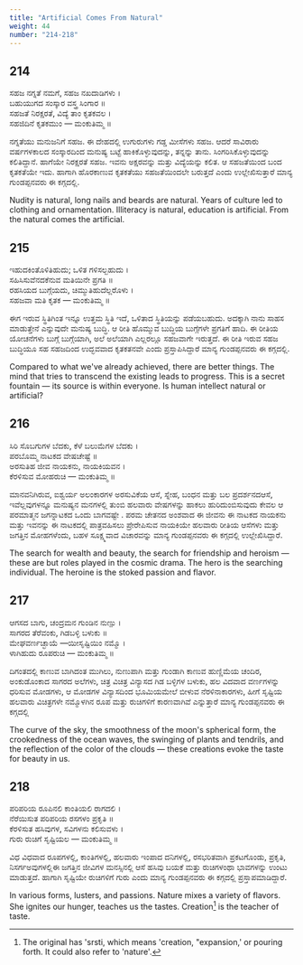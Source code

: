 ```yaml
---
title: "Artificial Comes From Natural"
weight: 44
number: "214-218"
---
```


## 214

ಸಹಜ ನಗ್ನತೆ ನಮಗೆ, ಸಹಜ ನಖದಾಡಿಗಳು ।  
ಬಹುಯುಗದ ಸಂಸ್ಕಾರ ವಸ್ತ್ರ ಸಿಂಗಾರ ॥  
ಸಹಜತೆ ನಿರಕ್ಷರತೆ, ವಿದ್ಯೆ ತಾಂ ಕೃತಕವಲ ।  
ಸಹಜಿದಿನೆ ಕೃತಕಮುಂ — ಮಂಕುತಿಮ್ಮ ॥

ನಗ್ನತೆಯು ಮನುಜನಿಗೆ ಸಹಜ. ಈ ದೇಹದಲ್ಲಿ ಉಗುರುಗಳು ಗಡ್ಡ ಮೀಸೆಗಳು ಸಹಜ. ಆದರೆ ಸಾವಿರಾರು ವರ್ಷಗಳಕಾಲದ ಸಂಸ್ಕಾರದಿಂದ ಮನುಷ್ಯ ಬಟ್ಟೆ ಹಾಕಿಕೊಳ್ಳುವುದನ್ನು, ತನ್ನನ್ನು ತಾನು. ಸಿಂಗರಿಸಿಕೊಳ್ಳುವುದನ್ನು ಕಲಿತಿದ್ದಾನೆ. ಹಾಗೆಯೇ ನಿರಕ್ಷರತೆ ಸಹಜ. ಇವನು ಅಕ್ಷರವನ್ನು ಮತ್ತು ವಿದ್ಯೆಯನ್ನು ಕಲಿತ. ಆ ಸಹಜತೆಯಿಂದ ಬಂದ ಕೃತಕತೆಯೇ ಇದು. ಹಾಗಾಗಿ ಹೊರಕಾಣುವ ಕೃತಕತೆಯು ಸಹಜತೆಯಿಂದಲೇ ಬರುತ್ತದೆ ಎಂದು ಉಲ್ಲೇಖಿಸುತ್ತಾರೆ ಮಾನ್ಯ ಗುಂಡಪ್ಪನವರು ಈ ಕಗ್ಗದಲ್ಲಿ.

Nudity is natural, long nails and beards are natural. Years of culture led to clothing and ornamentation. Illiteracy is natural, education is artificial. From the natural comes the artificial.

## 215

ಇಹುದಕಿಂತೊಳಿತಿಹುದು; ಒಳಿತ ಗಳಿಸಲ್ಬಹುದು ।  
ಸಹಿಸಿಸುವೆನದಕೆನುವ ಮತಿಯಿನೇ ಪ್ರಗತಿ ॥  
ರಹಸಿಯದ ಬುಗ್ಗೆಯದು, ಚಿಮ್ಮುತಿಹುದೆಲ್ಲರೊಳು ।  
ಸಹಜವಾ ಮತಿ ಕೃತಕ — ಮಂಕುತಿಮ್ಮ ॥

ಈಗ ಇರುವ ಸ್ಥಿತಿಗಿಂತ ಇನ್ನೂ ಉತ್ತಮ ಸ್ಥಿತಿ ಇದೆ, ಒಳಿತಾದ ಸ್ಥಿತಿಯನ್ನು ಪಡೆಯಬಹುದು. ಅದಕ್ಕಾಗಿ ನಾನು ಸಾಹಸ ಮಾಡುತ್ತೇನೆ ಎನ್ನುವುದೇ ಮನುಷ್ಯ ಬುದ್ಧಿ. ಆ ರೀತಿ ಹೊಮ್ಮುವ ಬುದ್ಧಿಯ ಬುಗ್ಗೆಗಳೇ ಪ್ರಗತಿಗೆ ಹಾದಿ. ಈ ರೀತಿಯ ಯೋಚನೆಗಳು ಬುಗ್ಗೆ ಬುಗ್ಗೆಯಾಗಿ, ಅಲೆ ಅಲೆಯಾಗಿ ಎಲ್ಲರಲ್ಲೂ ಸಹಜವಾಗೇ ಇರುತ್ತದೆ. ಈ ರೀತಿ ಇರುವ ಸಹಜ ಬುದ್ಧಿಯೂ ಸಹ ಸಹಜದಿಂದ ಉದ್ಭವವಾದ ಕೃತಕತನವೇ ಎಂದು ಪ್ರಸ್ತಾಪಿಸಿದ್ದಾರೆ ಮಾನ್ಯ ಗುಂಡಪ್ಪನವರು ಈ ಕಗ್ಗದಲ್ಲಿ.

Compared to what we've already achieved, there are better things. The mind that tries to transcend the existing leads to progress. This is a
secret fountain — its source is within everyone. Is human intellect natural or artificial?

## 216

ಸಿರಿ ಸೊಬಗುಗಳ ಬೆದಕು, ಕೆಳೆ ಬಲುಮೆಗಳ ಬೆದಕು ।  
ಪರಬೊಮ್ಮ ನಾಟಕದ ವೇಷಚೇಷ್ಟೆ ॥  
ಅರಸುತಿಹ ಜೀವ ನಾಯಕನು, ನಾಯಕಿಯವನ ।  
ಕೆರಳಿಸುವ ಮೋಹರುಚಿ — ಮಂಕುತಿಮ್ಮ ॥

ಮಾನವನಿಗಿರುವ, ಐಶ್ವರ್ಯ ಅಲಂಕಾರಗಳ ಅರಸುವಿಕೆಯ ಆಸೆ, ಸ್ನೇಹ, ಬಂಧನ ಮತ್ತು ಬಲ ಪ್ರದರ್ಶನದಆಸೆ, ಇವೆಲ್ಲವುಗಳನ್ನೂ ಮನುಷ್ಯನ ಮನಗಳಲ್ಲಿ ತುಂಬಿ ಹಲವಾರು ವೇಷಗಳನ್ನು ಹಾಕಲು ಹುರಿದುಂಬಿಸುವುದು ಕೇವಲ ಆ ಪರಮಾತ್ಮನ ಜಗನ್ನಾಟಕದ ಒಂದು ಬಾಗವಷ್ಟೇ . ಪರಮ ಚೇತನದ ಅಂಶವಾದ ಈ ಜೀವನು ಈ ನಾಟಕದ ನಾಯಕನು ಮತ್ತು ಇವನನ್ನು ಈ ನಾಟಕದಲ್ಲಿ ಪಾತ್ರವಹಿಸಲು ಪ್ರೇರೇಪಿಸುವ ನಾಯಕಿಯೇ ಹಲವಾರು ರೀತಿಯ ಆಸೆಗಳು ಮತ್ತು ಜಗತ್ತಿನ ಮೋಹಗಳೆಂದು, ಬಹಳ ಸೂಕ್ಷ್ಮವಾದ ವಿಚಾರವನ್ನು ಮಾನ್ಯ ಗುಂಡಪ್ಪನವರು ಈ ಕಗ್ಗದಲ್ಲಿ ಉಲ್ಲೇಖಿಸಿದ್ದಾರೆ.

The search for wealth and beauty, the search for friendship and heroism — these are but roles played in the cosmic drama. The hero is the searching individual. The heroine is the stoked passion and flavor.

## 217

ಆಗಸದ ಬಾಗು, ಚಂದ್ರಮನ ಗುಂಡಿನ ನುಣ್ಪು ।  
ಸಾಗರದ ತೆರೆವಂಕು, ಗಿಡಬಳ್ಳಿ ಬಳುಕು ॥  
ಮೇಘವರ್ಣಚ್ಛಾಯೆ —ಯೀಸೃಷ್ಟಿಯಿಂ ನಮ್ಮೊ ।  
ಳಾಗಿಹುದು ರೂಪರುಚಿ — ಮಂಕುತಿಮ್ಮ ॥

ದಿಗಂತದಲ್ಲಿ ಕಾಣುವ ಬಾಗಿದಂತ ಮುಗಿಲು, ನುಣುಪಾಗಿ ಮತ್ತು ಗುಂಡಾಗಿ ಕಾಣುವ ಹುಣ್ಣಿಮೆಯ ಚಂದಿರ, ಅಂಕುಡೊಂಕಾದ ಸಾಗರದ ಅಲೆಗಳು, ಚಿತ್ರ ವಿಚಿತ್ರ ವಿನ್ಯಾಸದ ಗಿಡ ಬಳ್ಳಿಗಳ ಬಳುಕು, ಹಲ ವಿದವಾದ ವರ್ಣಗಳನ್ನು ಧರಿಸುವ ಮೋಡಗಳು, ಆ ಮೋಡಗಳ ವಿನ್ಯಾಸದಿಂದ ಭೂಮಿಯಮೇಲೆ ಬೀಳುವ ನೆರಳಿನಾಕಾರಗಳು, ಹೀಗೆ ಸೃಷ್ಟಿಯ ಹಲವಾರು ವಿಚಿತ್ರಗಳೇ ನಮ್ಮೊಳಗಿನ ರೂಪ ಮತ್ತು ರುಚಿಗಳಿಗೆ ಕಾರಣವಾಗಿವೆ ಎನ್ನುತ್ತಾರೆ ಮಾನ್ಯ ಗುಂಡಪ್ಪನವರು ಈ ಕಗ್ಗದಲ್ಲಿ

The curve of the sky, the smoothness of the moon's spherical form, the crookedness of the ocean waves, the swinging of plants and tendrils, and the reflection of the color of the clouds — these creations evoke the taste for beauty in us.

## 218

ಪರಿಪರಿಯ ರೂಪಿನಲಿ ಕಾಂತಿಯಲಿ ರಾಗದಲಿ ।  
ನೆರೆಯಿಸುತ ಪರಿಪರಿಯ ರಸಗಳಂ ಪ್ರಕೃತಿ ॥  
ಕೆರಳಿಸುತ ಹಸಿವುಗಳ, ಸವಿಗಳನು ಕಲಿಸುವಳು ।  
ಗುರು ರುಚಿಗೆ ಸೃಷ್ಟಿಯಲ — ಮಂಕುತಿಮ್ಮ ॥

ವಿಧ ವಿಧವಾದ ರೂಪಗಳಲ್ಲಿ, ಕಾಂತಿಗಳಲ್ಲಿ, ಹಲವಾರು ಇಂಪಾದ ದನಿಗಳಲ್ಲಿ, ರಸಭರಿತವಾಗಿ ಪ್ರಕಟಗೊಂಡು, ಪ್ರಕೃತಿ, ನಿಸರ್ಗಅವುಗಳಲ್ಲಿಈ ಜಗತ್ತಿನ ಜೀವಿಗಳ ಮನಸ್ಸಿನಲ್ಲಿ ಆಸೆ ಹಸಿವು ಬಯಕೆ ಮತ್ತು ರುಚಿಗಳಂಥಾ ಭಾವಗಳನ್ನು ಉಂಟು ಮಾಡುತ್ತದೆ. ಹಾಗಾಗಿ ಸೃಷ್ಟಿಯೇ ರುಚಿಗಳಿಗೆ ಗುರು ಎಂದು ಮಾನ್ಯ ಗುಂಡಪ್ಪನವರು ಈ ಕಗ್ಗದಲ್ಲಿ ಪ್ರಸ್ತಾಪಮಾಡಿದ್ದಾರೆ.

In various forms, lusters, and passions. Nature mixes a variety of flavors. She ignites our hunger, teaches us the tastes. Creation[^83] is the teacher of taste.

[^83]: The original has 'srsti, which means 'creation, "expansion,' or pouring forth. It could also refer to 'nature'.
